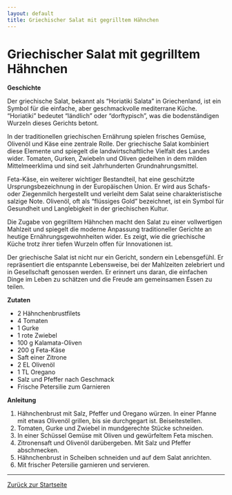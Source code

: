 ```yaml
---
layout: default
title: Griechischer Salat mit gegrilltem Hähnchen
---
```


# Griechischer Salat mit gegrilltem Hähnchen

**Geschichte**

Der griechische Salat, bekannt als "Horiatiki Salata" in Griechenland, ist ein Symbol für die einfache, aber geschmackvolle mediterrane Küche. "Horiatiki" bedeutet "ländlich" oder "dorftypisch", was die bodenständigen Wurzeln dieses Gerichts betont.

In der traditionellen griechischen Ernährung spielen frisches Gemüse, Olivenöl und Käse eine zentrale Rolle. Der griechische Salat kombiniert diese Elemente und spiegelt die landwirtschaftliche Vielfalt des Landes wider. Tomaten, Gurken, Zwiebeln und Oliven gedeihen in dem milden Mittelmeerklima und sind seit Jahrhunderten Grundnahrungsmittel.

Feta-Käse, ein weiterer wichtiger Bestandteil, hat eine geschützte Ursprungsbezeichnung in der Europäischen Union. Er wird aus Schafs- oder Ziegenmilch hergestellt und verleiht dem Salat seine charakteristische salzige Note. Olivenöl, oft als "flüssiges Gold" bezeichnet, ist ein Symbol für Gesundheit und Langlebigkeit in der griechischen Kultur.

Die Zugabe von gegrilltem Hähnchen macht den Salat zu einer vollwertigen Mahlzeit und spiegelt die moderne Anpassung traditioneller Gerichte an heutige Ernährungsgewohnheiten wider. Es zeigt, wie die griechische Küche trotz ihrer tiefen Wurzeln offen für Innovationen ist.

Der griechische Salat ist nicht nur ein Gericht, sondern ein Lebensgefühl. Er repräsentiert die entspannte Lebensweise, bei der Mahlzeiten zelebriert und in Gesellschaft genossen werden. Er erinnert uns daran, die einfachen Dinge im Leben zu schätzen und die Freude am gemeinsamen Essen zu teilen.

**Zutaten**

- 2 Hähnchenbrustfilets
- 4 Tomaten
- 1 Gurke
- 1 rote Zwiebel
- 100 g Kalamata-Oliven
- 200 g Feta-Käse
- Saft einer Zitrone
- 2 EL Olivenöl
- 1 TL Oregano
- Salz und Pfeffer nach Geschmack
- Frische Petersilie zum Garnieren

**Anleitung**

1. Hähnchenbrust mit Salz, Pfeffer und Oregano würzen. In einer Pfanne mit etwas Olivenöl grillen, bis sie durchgegart ist. Beiseitestellen.
2. Tomaten, Gurke und Zwiebel in mundgerechte Stücke schneiden.
3. In einer Schüssel Gemüse mit Oliven und gewürfeltem Feta mischen.
4. Zitronensaft und Olivenöl darübergeben. Mit Salz und Pfeffer abschmecken.
5. Hähnchenbrust in Scheiben schneiden und auf dem Salat anrichten.
6. Mit frischer Petersilie garnieren und servieren.

---

[Zurück zur Startseite](index.md)
